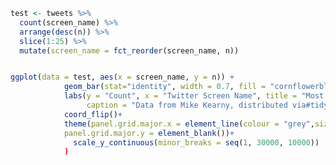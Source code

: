

```{r commit 3}

test <- tweets %>% 
  count(screen_name) %>%
  arrange(desc(n)) %>%
  slice(1:25) %>%
  mutate(screen_name = fct_reorder(screen_name, n))


ggplot(data = test, aes(x = screen_name, y = n)) +
            geom_bar(stat="identity", width = 0.7, fill = "cornflowerblue") +
            labs(y = "Count", x = "Twitter Screen Name", title = "Most prolific #rstats tweeters", subtitle = "Top 25 screen names displayed",
                 caption = "Data from Mike Kearny, distributed via#tidytuesday") +
            coord_flip()+ 
            theme(panel.grid.major.x = element_line(colour = "grey",size=0.5),
            panel.grid.major.y = element_blank())+
              scale_y_continuous(minor_breaks = seq(1, 30000, 10000))  
            )

```